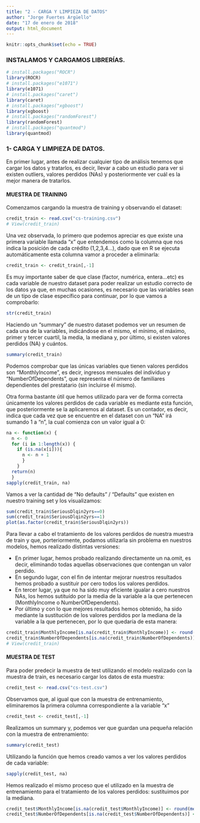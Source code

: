 ```yaml
---
title: "2 - CARGA Y LIMPIEZA DE DATOS"
author: "Jorge Fuertes Argüello"
date: "17 de enero de 2018"
output: html_document
---
```


```r
knitr::opts_chunk$set(echo = TRUE)
```

### INSTALAMOS Y CARGAMOS LIBRERÍAS.

```r
# install.packages("ROCR")
library(ROCR)
# install.packages("e1071")
library(e1071)
# install.packages("caret")
library(caret)
# install.packages("xgboost")
library(xgboost)
# install.packages("randomForest")
library(randomForest)
# install.packages("quantmod")
library(quantmod)
```

### 1- CARGA Y LIMPIEZA DE DATOS.

En primer lugar, antes de realizar cualquier tipo de análisis tenemos que cargar los datos y tratarlos, es decir, llevar a cabo un estudio para ver si existen outliers, valores perdidos (NAs) y posteriormente ver cuál es la mejor manera de tratarlos.

#### MUESTRA DE TRAINING

Comenzamos cargando la muestra de training y observando el dataset:

```r
credit_train <- read.csv("cs-training.csv")
# View(credit_train)
```

Una vez observada, lo primero que podemos apreciar es que existe una primera variable llamada "x" que entendemos como la columna que nos indica la posición de cada crédito (1,2,3,4...), dado que en R se ejecuta automáticamente esta columna vamor a proceder a eliminarla:
```r
credit_train <- credit_train[,-1]
```

Es muy importante saber de que clase (factor, numérica, entera...etc) es cada variable de nuestro dataset para poder realizar un estudio correcto de los datos ya que, en muchas ocasiones, es necesario que las variables sean de un tipo de clase específico para continuar, por lo que vamos a comprobarlo:
```r
str(credit_train)
```

Haciendo un "summary" de nuestro dataset podemos ver un resumen de cada una de la variables, indicándose en el mismo, el mínimo, el máximo, primer y tercer cuartil, la media, la mediana y, por último, si existen valores perdidos (NA) y cuántos.
```r
summary(credit_train)
```

Podemos comprobar que las únicas variables que tienen valores perdidos son "MonthlyIncome", es decir, ingresos mensuales del individuo y "NumberOfDependents", que representa el número de familiares dependientes del prestatario (sin incluirse él mismo).

Otra forma bastante útil que hemos utilizado para ver de forma correcta únicamente los valores perdidos de cada variable es mediante esta función, que posteriormente se la aplicaremos al dataset. Es un contador, es decir, indica que cada vez que se encuentre en el dataset con un "NA" irá sumando 1 a "n", la cual comienza con un valor igual a 0:

```r
na <- function(x) { 
  n <- 0 
  for (i in 1:length(x)) { 
    if (is.na(x[i])){
      n <- n + 1 
      }
    }
  return(n) 
  } 
sapply(credit_train, na)
```

Vamos a ver la cantidad de "No defaults" / "Defaults" que existen en nuestro training set y los visualizamos:
```r
sum(credit_train$SeriousDlqin2yrs==0)
sum(credit_train$SeriousDlqin2yrs==1)
plot(as.factor(credit_train$SeriousDlqin2yrs))
```


Para llevar a cabo el tratamiento de los valores perdidos de nuestra muestra de train y que, porteriormente, podamos utilizarla sin problema en nuestros modelos, hemos realizado distintas versiones:

- En primer lugar, hemos probado realizando directamente un na.omit, es decir, eliminando todas aquellas observaciones que contengan un valor perdido.
- En segundo lugar, con el fin de intentar mejorar nuestros resultados hemos probado a sustituir por cero todos los valores perdidos.
- En tercer lugar, ya que no ha sido muy eficiente igualar a cero nuestros NAs, los hemos sutituído por la media de la variable a la que pertenecen (MonthlyIncome o NumberOfDependents).
- Por último y con lo que mejores resultados hemos obtenido, ha sido mediante la sustitución de los valores perdidos por la mediana de la variable a la que pertenecen, por lo que quedaría de esta manera:

```r
credit_train$MonthlyIncome[is.na(credit_train$MonthlyIncome)] <- round(median(credit_train$MonthlyIncome, na.rm = TRUE))
credit_train$NumberOfDependents[is.na(credit_train$NumberOfDependents)] <- round(median(credit_train$NumberOfDependents, na.rm = TRUE))
# View(credit_train)
```

#### MUESTRA DE TEST

Para poder predecir la muestra de test utilizando el modelo realizado con la muestra de train, es necesario cargar los datos de esta muestra:

```r
credit_test <- read.csv("cs-test.csv")
```

Observamos que, al igual que con la muestra de entrenamiento, eliminaremos la primera columna correspondiente a la variable "x"
```r
credit_test <- credit_test[,-1]
```

Realizamos un summary y, podemos ver que guardan una pequeña relación con la muestra de entrenamiento:
```r
summary(credit_test)
```

Utilizando la función que hemos creado vamos a ver los valores perdidos de cada variable:
```r
sapply(credit_test, na)
```

Hemos realizado el mismo proceso que el utilizado en la muestra de entrenamiento para el tratamiento de los valores perdidos: sustituimos por la mediana.

```r
credit_test$MonthlyIncome[is.na(credit_test$MonthlyIncome)] <- round(median(credit_test$MonthlyIncome, na.rm = TRUE))
credit_test$NumberOfDependents[is.na(credit_test$NumberOfDependents)] <- round(median(credit_test$NumberOfDependents, na.rm = TRUE))
```





